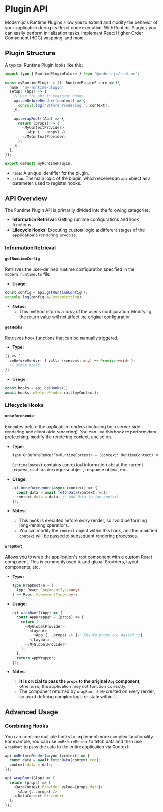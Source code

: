 # Plugin API

Modern.js's Runtime Plugins allow you to extend and modify the behavior of your application during its React code execution.  With Runtime Plugins, you can easily perform initialization tasks, implement React Higher-Order Component (HOC) wrapping, and more.

## Plugin Structure

A typical Runtime Plugin looks like this:

```ts
import type { RuntimePluginFuture } from '@modern-js/runtime';

const myRuntimePlugin = (): RuntimePluginFuture => ({
  name: 'my-runtime-plugin',
  setup: (api) => {
    // Use the api to register hooks
    api.onBeforeRender((context) => {
      console.log('Before rendering:', context);
    });

    api.wrapRoot((App) => {
      return (props) => (
        <MyContextProvider>
          <App {...props} />
        </MyContextProvider>
      );
    });
  },
});

export default myRuntimePlugin;

```

-   `name`:  A unique identifier for the plugin.
-   `setup`: The main logic of the plugin, which receives an `api` object as a parameter, used to register hooks.

## API Overview

The Runtime Plugin API is primarily divided into the following categories:

-   **Information Retrieval**:  Getting runtime configurations and hook functions.
-   **Lifecycle Hooks**:  Executing custom logic at different stages of the application's rendering process.

### Information Retrieval

#### `getRuntimeConfig`

Retrieves the user-defined runtime configuration specified in the `modern.runtime.ts` file.

-   **Usage**:

```ts
const config = api.getRuntimeConfig();
console.log(config.myCustomSetting);
```

-   **Notes**:
    -   This method returns a *copy* of the user's configuration.  Modifying the return value will not affect the original configuration.

#### `getHooks`

Retrieves hook functions that can be manually triggered.

- **Type**:

```ts
() => {
  onBeforeRender: { call: (context: any) => Promise<void> };
  // Other hooks...
};
```

-   **Usage**:

```ts
const hooks = api.getHooks();
await hooks.onBeforeRender.call(myContext);
```

### Lifecycle Hooks

#### `onBeforeRender`

Executes before the application renders (including both server-side rendering and client-side rendering). You can use this hook to perform data prefetching, modify the rendering context, and so on.

-   **Type**:

    ```ts
    type OnBeforeRenderFn<RuntimeContext> = (context: RuntimeContext) => Promise<void> | void;
    ```
    `RuntimeContext` contains contextual information about the current request, such as the request object, response object, etc.

-   **Usage**:

    ```ts
    api.onBeforeRender(async (context) => {
      const data = await fetchData(context.req);
      context.data = data; // Add data to the context
    });
    ```

-   **Notes**:
    -   This hook is executed before *every* render, so avoid performing long-running operations.
    -   You can modify the `context` object within this hook, and the modified `context` will be passed to subsequent rendering processes.

#### `wrapRoot`

Allows you to wrap the application's root component with a custom React component. This is commonly used to add global Providers, layout components, etc.

-   **Type**:

    ```ts
    type WrapRootFn = (
      App: React.ComponentType<any>
    ) => React.ComponentType<any>;
    ```

-   **Usage**:

    ```ts
    api.wrapRoot((App) => {
      const AppWrapper = (props) => {
        return (
          <MyGlobalProvider>
            <Layout>
              <App {...props} /> {/* Ensure props are passed */}
            </Layout>
          </MyGlobalProvider>
        );
      };
      return AppWrapper;
    });
    ```

-   **Notes**:
    -   **It is crucial to pass the `props` to the original `App` component**, otherwise, the application may not function correctly.
    -   The component returned by `wrapRoot` is re-created on every render, so avoid defining complex logic or state within it.

## Advanced Usage

### Combining Hooks

You can combine multiple hooks to implement more complex functionality. For example, you can use `onBeforeRender` to fetch data and then use `wrapRoot` to pass the data to the entire application via Context:

```ts
api.onBeforeRender(async (context) => {
  const data = await fetchData(context.req);
  context.data = data;
});

api.wrapRoot((App) => {
  return (props) => (
    <DataContext.Provider value={props.data}>
      <App {...props} />
    </DataContext.Provider>
  );
});
```
